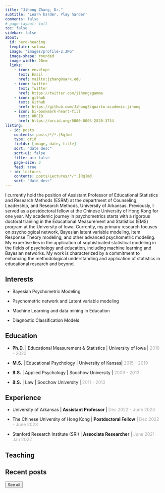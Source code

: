 ```yaml
---
title: "Jihong Zhang, Dr."
subtitle: 'Learn harder, Play harder'
comments: false
# page-layout: full
toc: false
sidebar: false
about:
  id: hero-heading
  template: solana
  image: "images/profile-2.JPG"
  image-shape: rounded
  image-width: 20em
  links:
    - icon: envelope
      text: Email
      href: mailto:jzhang@uark.edu
    - icon: twitter
      text: Twitter
      href: https://twitter.com/jihongzgamma
    - icon: github
      text: Github
      href: https://github.com/JihongZ/quarto-academic-jihong
    - icon: bi-bookmark-heart-fill
      text: ORCID
      href: https://orcid.org/0000-0003-2820-3734
listing:
  - id: posts
    contents: posts/*/*.[Rq]md
    type: grid
    fields: [image, date, title]
    sort: "date desc"
    sort-ui: false
    filter-ui: false
    page-size: 3
    feed: true
  - id: lectures
    contents: posts/Lectures/*/*.[Rq]md
    sort: "date desc"
---
```


::: {#hero-heading}
I currently hold the position of Assistant Professor of Educational Statistics and Research Methods (ESRM) at the department of Counseling, Leadership, and Research Methods, University of Arkansas. Previously, I served as a postdoctoral fellow at the Chinese University of Hong Kong for one year. My academic journey in psychometrics starts with a rigorous doctoral training in the Educational Measurement and Statistics (EMS) program at the University of Iowa. Currently, my primary research focuses on psychological network, Bayesian latent variable modeling, Item Response Theory modeling, and other advanced psychometric modeling. My expertise lies in the application of sophisticated statistical modeling in the fields of psychology and education, including machine learning and Bayesian networks. My work is characterized by a commitment to enhancing the methodological understanding and application of statistics in educational research and beyond.
:::

::: {.nav-pills .panel-tabset align="left"}
## Interests

-   Bayesian Psychometric Modeling

-   Psychometric network and Latent variable modeling

-   Machine Learning and data mining in Education

-   Diagnostic Classification Models

## Education

-   **Ph.D.** \| Educational Measurement & Statistics \| University of Iowa \| [2019 - 2022]{style="color:darkgrey;"}

-   **M.S.** \| Educational Psychology \| University of Kansas\| [2015 - 2019]{style="color:darkgrey;"}

-   **B.S.** \| Applied Psychology \| Soochow University \| [2009 - 2013]{#date style="color:darkgrey;"}

-   **B.S.** \| Law \| Soochow University \| [2011 - 2013]{style="color:darkgrey;"}

## Experience

-   University of Arkansas \| **Assistant Professor** \| [Dec 2022 - June 2023]{style="color:darkgrey;"}

-   The Chinese University of Hong Kong \| **Postdoctoral Fellow** \| [Dec 2022 - June 2023]{style="color:darkgrey;"}

-   Stanford Research Institute (SRI) \| **Associate Researcher** \| [June 2021 - Jan 2022]{style="color:darkgrey;"}
:::

## Teaching

::: {#lectures}
:::

## Recent posts

::: {#posts}
:::

<a href="../posts/index.html"><button type="button" class="btn btn-primary float-end btn-sm">See all</button></a>
